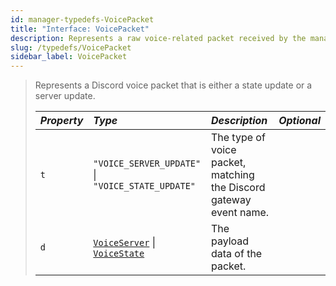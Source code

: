 ```yaml
---
id: manager-typedefs-VoicePacket
title: "Interface: VoicePacket"
description: Represents a raw voice-related packet received by the manager.
slug: /typedefs/VoicePacket
sidebar_label: VoicePacket
---
```


> Represents a Discord voice packet that is either a state update or a server update.
>
> | <i className="fa-solid fa-hashtag"/> Property | <i className="fa-solid fa-font"/> Type                                 | <i className="fa-solid fa-list"/> Description                      | <i className="fa-solid fa-flask"/> Optional |
> |:----------------------------------------------|:-----------------------------------------------------------------------|:------------------------------------------------------------------ |:-------------------------------------------:|
> | `t`                                           | `"VOICE_SERVER_UPDATE"` \| `"VOICE_STATE_UPDATE"`                      | The type of voice packet, matching the Discord gateway event name. | <i className="fa-solid fa-xmark"/>          |
> | `d`                                           | [`VoiceServer`](./VoiceServer.mdx) \| [`VoiceState`](./VoiceState.mdx) | The payload data of the packet.                                    | <i className="fa-solid fa-xmark"/>          |
